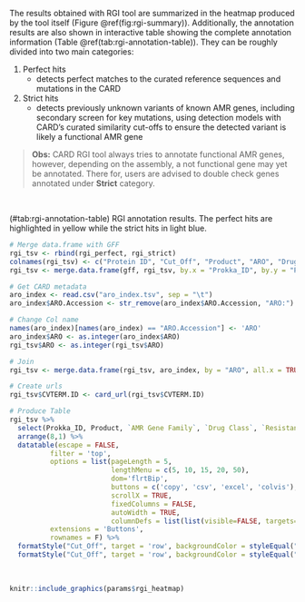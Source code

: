 The results obtained with RGI tool are summarized in the heatmap produced by the tool itself (Figure \@ref(fig:rgi-summary)). Additionally, the annotation results are also shown in interactive table showing the complete annotation information (Table \@ref(tab:rgi-annotation-table)). They can be roughly divided into two main categories:

1. Perfect hits
    + detects perfect matches to the curated reference sequences and mutations in the CARD
2. Strict hits
    + detects previously unknown variants of known AMR genes, including secondary screen for key mutations, using detection models with CARD's curated similarity cut-offs to ensure the detected variant is likely a functional AMR gene

> **Obs:** CARD RGI tool always tries to annotate functional AMR genes, however, depending on the assembly, a not functional gene may yet be annotated. There for, users are advised to double check genes annotated under **Strict** category.

<br>

<caption>(#tab:rgi-annotation-table) RGI annotation results. The perfect hits are highlighted in yellow while the strict hits in light blue.</caption>
```r
# Merge data.frame with GFF
rgi_tsv <- rbind(rgi_perfect, rgi_strict)
colnames(rgi_tsv) <- c("Protein ID", "Cut_Off", "Product", "ARO", "Drug Class", "Resistance Mechanism", "AMR Gene Family")
rgi_tsv <- merge.data.frame(gff, rgi_tsv, by.x = "Prokka_ID", by.y = "Protein ID", all.y = TRUE, all.x = FALSE)

# Get CARD metadata
aro_index <- read.csv("aro_index.tsv", sep = "\t")
aro_index$ARO.Accession <- str_remove(aro_index$ARO.Accession, "ARO:")

# Change Col name
names(aro_index)[names(aro_index) == "ARO.Accession"] <- 'ARO'
aro_index$ARO <- as.integer(aro_index$ARO)
rgi_tsv$ARO <- as.integer(rgi_tsv$ARO)

# Join
rgi_tsv <- merge.data.frame(rgi_tsv, aro_index, by = "ARO", all.x = TRUE)

# Create urls
rgi_tsv$CVTERM.ID <- card_url(rgi_tsv$CVTERM.ID)

# Produce Table
rgi_tsv %>%
  select(Prokka_ID, Product, `AMR Gene Family`, `Drug Class`, `Resistance Mechanism`, CVTERM.ID, `Query Protein Coordinates`, `Cut_Off`) %>%
  arrange(8,1) %>%
  datatable(escape = FALSE,
          filter = 'top',
          options = list(pageLength = 5,
                         lengthMenu = c(5, 10, 15, 20, 50),
                         dom='flrtBip',
                         buttons = c('copy', 'csv', 'excel', 'colvis'),
                         scrollX = TRUE,
                         fixedColumns = FALSE,
                         autoWidth = TRUE,
                         columnDefs = list(list(visible=FALSE, targets=c(7)))),
          extensions = 'Buttons',
          rownames = F) %>%
  formatStyle("Cut_Off", target = 'row', backgroundColor = styleEqual("Perfect", "lightyellow")) %>%
  formatStyle("Cut_Off", target = 'row', backgroundColor = styleEqual("Strict", "lightblue"))
```
<br>

```r
knitr::include_graphics(params$rgi_heatmap)
```
